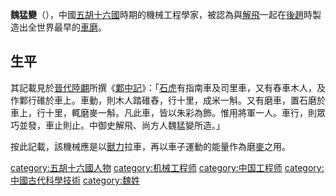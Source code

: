 '''魏猛變'''（{{bd|?||?||}}），中國[[五胡十六國|五胡十六國]]時期的機械工程學家，被認為與[[解飛|解飛]]一起在[[後趙|後趙]]時製造出全世界最早的[[車磨|車磨]]。

==生平==
其記載見於[[晉代|晉代]][[陸翽|陸翽]]所撰《[[鄴中記|鄴中記]]》：「[[石虎|石虎]]有指南車及司里車，又有舂車木人，及作鄴行碓於車上。車動，則木人踏碓舂，行十里，成米一斛。又有磨車，置石磨於車上，行十里，輒磨麥一斛。凡此車，皆以朱彩為飾。惟用將軍一人。車行，則眾巧並發，車止則止。中御史解飛、尚方人魏猛變所造。」

按此記載，該機械應是以[[獸力|獸力]]拉車，再以車子運動的能量作為磨[[麥|麥]]之用。

{{晉朝人物小作品}}
{{DEFAULTSORT:W}}
[[category:五胡十六國人物|category:五胡十六國人物]]
[[category:机械工程师|category:机械工程师]]
[[category:中国工程师|category:中国工程师]]
[[category:中國古代科學技術|category:中國古代科學技術]]
[[category:魏姓|category:魏姓]]